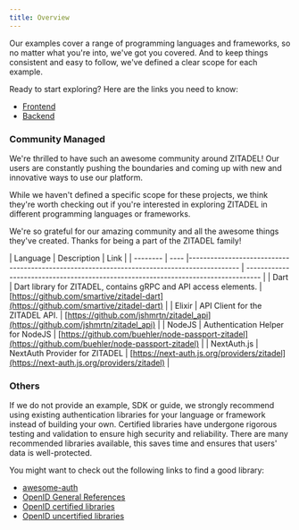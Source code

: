 ```yaml
---
title: Overview
---
```




Our examples cover a range of programming languages and frameworks, so no matter what you're into, we've got you covered.
And to keep things consistent and easy to follow, we've defined a clear scope for each example.

Ready to start exploring? Here are the links you need to know:

- [Frontend](frontend)
- [Backend](backend)


### Community Managed

We're thrilled to have such an awesome community around ZITADEL!
Our users are constantly pushing the boundaries and coming up with new and innovative ways to use our platform.

While we haven't defined a specific scope for these projects,
we think they're worth checking out if you're interested in exploring ZITADEL in different programming languages or frameworks.

We're so grateful for our amazing community and all the awesome things they've created.
Thanks for being a part of the ZITADEL family!

| Language | Description                                                                                       | Link                                                                               |
| -------- | ---- |-------------------------------------------------------------------------------------------- | ---------------------------------------------------------------------------------- |
| Dart     | Dart library for ZITADEL, contains gRPC and API access elements.                                  | [https://github.com/smartive/zitadel-dart](https://github.com/smartive/zitadel-dart) |
| Elixir   | API Client for the ZITADEL API.                                                                   | [https://github.com/jshmrtn/zitadel_api](https://github.com/jshmrtn/zitadel_api)   |
| NodeJS   | Authentication Helper for NodeJS                                                                 | [https://github.com/buehler/node-passport-zitadel](https://github.com/buehler/node-passport-zitadel)   |
| NextAuth.js | NextAuth Provider for ZITADEL | [https://next-auth.js.org/providers/zitadel](https://next-auth.js.org/providers/zitadel) |

### Others

If we do not provide an example, SDK or guide, we strongly recommend using existing authentication libraries for your language or framework instead of building your own.
Certified libraries have undergone rigorous testing and validation to ensure high security and reliability.
There are many recommended libraries available, this saves time and ensures that users' data is well-protected.

You might want to check out the following links to find a good library:
- [awesome-auth](https://github.com/casbin/awesome-auth)
- [OpenID General References](https://openid.net/developers/libraries/)
- [OpenID certified libraries](https://openid.net/developers/certified/)
- [OpenID uncertified libraries](https://openid.net/developers/uncertified/)